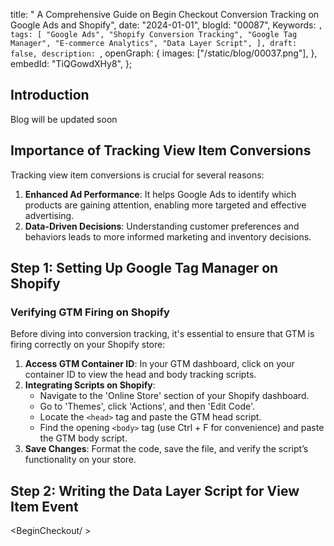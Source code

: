  title:
  " A Comprehensive Guide on Begin Checkout Conversion Tracking on Google Ads and Shopify",
 date: "2024-01-01",
 blogId: "00087",
 Keywords: ``,
 tags: [
  "Google Ads",
  "Shopify Conversion Tracking",
  "Google Tag Manager",
  "E-commerce Analytics",
  "Data Layer Script",
 ],
 draft: false,
 description: ``,
 openGraph: {
  images: ["/static/blog/00037.png"],
 },
 embedId: "TiQGowdXHy8",
};

<BlogHeader metadata={metadata} />

## Introduction

Blog will be updated soon

<YoutubeEmbed embedId={metadata.embedId} />

## Importance of Tracking View Item Conversions

Tracking view item conversions is crucial for several reasons:

1. **Enhanced Ad Performance**: It helps Google Ads to identify which products are gaining attention, enabling more targeted and effective advertising.
2. **Data-Driven Decisions**: Understanding customer preferences and behaviors leads to more informed marketing and inventory decisions.

## Step 1: Setting Up Google Tag Manager on Shopify

### Verifying GTM Firing on Shopify

Before diving into conversion tracking, it's essential to ensure that GTM is firing correctly on your Shopify store:

1. **Access GTM Container ID**: In your GTM dashboard, click on your container ID to view the head and body tracking scripts.
2. **Integrating Scripts on Shopify**:
   - Navigate to the 'Online Store' section of your Shopify dashboard.
   - Go to 'Themes', click 'Actions', and then 'Edit Code'.
   - Locate the `<head>` tag and paste the GTM head script.
   - Find the opening `<body>` tag (use Ctrl + F for convenience) and paste the GTM body script.
3. **Save Changes**: Format the code, save the file, and verify the script’s functionality on your store.

## Step 2: Writing the Data Layer Script for View Item Event

<BeginCheckout/ >

<GiscusComments />
